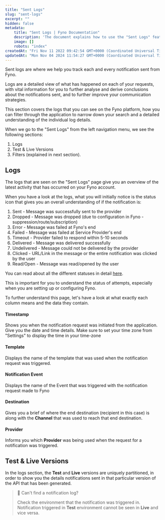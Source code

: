 ```yaml
---
title: "Sent Logs"
slug: "sent-logs"
excerpt: ""
hidden: false
metadata:
    title: "Sent Logs | Fyno Documentation"
    description: 'The document explains how to use the "Sent Logs" feature on the Fyno platform to track notifications, including details on log statuses, filtering options, and understanding individual log entries. It also distinguishes between Test and Live versions of logs.'
    image: []
    robots: "index"
createdAt: "Fri Nov 11 2022 09:42:54 GMT+0000 (Coordinated Universal Time)"
updatedAt: "Mon Nov 04 2024 11:54:27 GMT+0000 (Coordinated Universal Time)"
---
```


Sent logs are where we help you track each and every notification sent from Fyno.

Logs are a detailed view of what has happened on each of your requests, with vital information for you to further analyse and derive conclusions about the notifications sent, and to further improve your communication strategies.

This section covers the logs that you can see on the Fyno platform, how you can filter through the application to narrow down your search and a detailed understanding of the individual log details.

When we go to the "Sent Logs" from the left navigation menu, we see the following sections:

1. Logs
2. Test & Live Versions
3. Filters (explained in next section).

## Logs

The logs that are seen on the "Sent Logs" page give you an overview of the latest activity that has occurred on your Fyno account.

When you have a look at the logs, what you will initially notice is the status icon that gives you an overall understanding of if the notification is:

1. Sent - Message was successfully sent to the provider
2. Dropped - Message was dropped (due to configuration in Fyno - suppression/route/subscription)
3. Error - Message was failed at Fyno's end
4. Failed - Message was failed at Service Provider's end
5. Timeout - Provider failed to respond within 5-10 seconds
6. Delivered - Message was delivered successfully
7. Undelivered - Message could not be delivered by the provider
8. Clicked - URL/Link in the message or the entire notification was clicked by the user
9. Read/Open - Message was read/opened by the user

You can read about all the different statuses in detail [here](./notification-status).

This is important for you to understand the status of attempts, especially when you are setting up or configuring Fyno.

To further understand this page, let's have a look at what exactly each column means and the data they contain.

#### Timestamp

Shows you when the notification request was initiated from the application. Give you the date and time details. Make sure to set your time zone from "Settings" to display the time in your time-zone

#### Template

Displays the name of the template that was used when the notification request was triggered.

#### Notification Event

Displays the name of the Event that was triggered with the notification request made to Fyno

#### Destination

Gives you a brief of where the end destination (recipient in this case) is along with the **Channel** that was used to reach that end destination.

#### Provider

Informs you which **Provider** was being used when the request for a notification was triggered.

## Test & Live Versions

In the logs section, the **Test** and **Live** versions are uniquely partitioned, in order to show you the details notifications sent in that particular version of the API that has been generated.

> 🚧 Can't find a notification log?
>
> Check the environment that the notification was triggered in. Notification triggered in **Test** environment cannot be seen in **Live** and vice versa.
